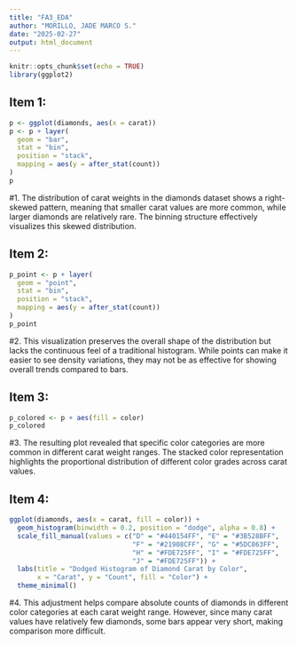 ---
title: "FA3_EDA"
author: "MORILLO, JADE MARCO S."
date: "2025-02-27"
output: html_document
---

```{r setup, include=FALSE}
knitr::opts_chunk$set(echo = TRUE)
library(ggplot2)
```

## Item 1:

```{r layer}
p <- ggplot(diamonds, aes(x = carat)) 
p <- p + layer(
  geom = "bar",
  stat = "bin",
  position = "stack",
  mapping = aes(y = after_stat(count))
)
p
```

#1. The distribution of carat weights in the diamonds dataset shows a right-skewed pattern, meaning that smaller carat values are more common, while larger diamonds are relatively rare. The binning structure effectively visualizes this skewed distribution. 

## Item 2:

```{r modify}
p_point <- p + layer(
  geom = "point",
  stat = "bin",
  position = "stack",
  mapping = aes(y = after_stat(count))
)
p_point
```

#2. This visualization preserves the overall shape of the distribution but lacks the continuous feel of a traditional histogram. While points can make it easier to see density variations, they may not be as effective for showing overall trends compared to bars.

## Item 3:

```{r color}
p_colored <- p + aes(fill = color)
p_colored
```

#3. The resulting plot revealed that specific color categories are more common in different carat weight ranges. The stacked color representation highlights the proportional distribution of different color grades across carat values.

## Item 4:

```{r position}
ggplot(diamonds, aes(x = carat, fill = color)) + 
  geom_histogram(binwidth = 0.2, position = "dodge", alpha = 0.8) +
  scale_fill_manual(values = c("D" = "#440154FF", "E" = "#3B528BFF", 
                               "F" = "#21908CFF", "G" = "#5DC863FF", 
                               "H" = "#FDE725FF", "I" = "#FDE725FF", 
                               "J" = "#FDE725FF")) +
  labs(title = "Dodged Histogram of Diamond Carat by Color", 
       x = "Carat", y = "Count", fill = "Color") +
  theme_minimal()
```

#4. This adjustment helps compare absolute counts of diamonds in different color categories at each carat weight range. However, since many carat values have relatively few diamonds, some bars appear very short, making comparison more difficult.